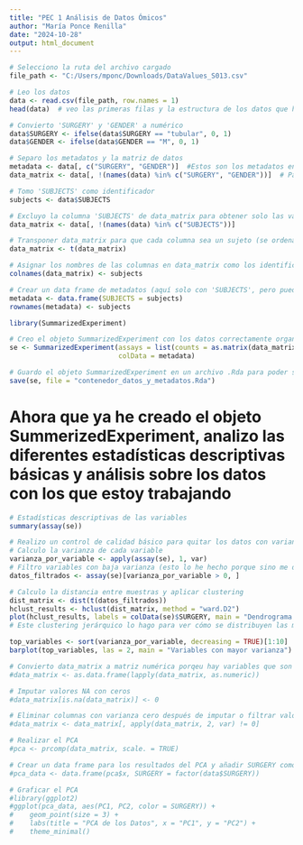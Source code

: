 ---
title: "PEC 1 Análisis de Datos Ómicos"
author: "María Ponce Renilla"
date: "2024-10-28"
output: html_document
---

```{r}
# Selecciono la ruta del archivo cargado
file_path <- "C:/Users/mponc/Downloads/DataValues_S013.csv"

# Leo los datos
data <- read.csv(file_path, row.names = 1)  
head(data)  # veo las primeras filas y la estructura de los datos que he escogido
```

```{r}
# Convierto 'SURGERY' y 'GENDER' a numérico
data$SURGERY <- ifelse(data$SURGERY == "tubular", 0, 1)
data$GENDER <- ifelse(data$GENDER == "M", 0, 1)

# Separo los metadatos y la matriz de datos
metadata <- data[, c("SURGERY", "GENDER")]  #Estos son los metadatos en formato numérico
data_matrix <- data[, !(names(data) %in% c("SURGERY", "GENDER"))]  # Para excluir metadatos para la matriz

# Tomo 'SUBJECTS' como identificador
subjects <- data$SUBJECTS

# Excluyo la columna 'SUBJECTS' de data_matrix para obtener solo las variables que corresponden
data_matrix <- data[, !(names(data) %in% c("SUBJECTS"))]

# Transponer data_matrix para que cada columna sea un sujeto (se ordena al revés cuando usas SummarizedExperiment)
data_matrix <- t(data_matrix)

# Asignar los nombres de las columnas en data_matrix como los identificadores de subjects
colnames(data_matrix) <- subjects
```

```{r}
# Crear un data frame de metadatos (aquí solo con 'SUBJECTS', pero puedes añadir más si las tienes)
metadata <- data.frame(SUBJECTS = subjects)
rownames(metadata) <- subjects
```

```{r}
library(SummarizedExperiment)

# Creo el objeto SummarizedExperiment con los datos correctamente organizados
se <- SummarizedExperiment(assays = list(counts = as.matrix(data_matrix)),
                           colData = metadata)

# Guardo el objeto SummarizedExperiment en un archivo .Rda para poder subirlo después al repositorio
save(se, file = "contenedor_datos_y_metadatos.Rda")
```


# Ahora que ya he creado el objeto SummerizedExperiment, analizo las diferentes estadísticas descriptivas básicas y análisis sobre los datos con los que estoy trabajando

```{r}
# Estadísticas descriptivas de las variables
summary(assay(se))
```
```{r}
# Realizo un control de calidad básico para quitar los datos con varianzas nulas 
# Calculo la varianza de cada variable
varianza_por_variable <- apply(assay(se), 1, var)
# Filtro variables con baja varianza (esto lo he hecho porque sino me daba error, me cogía valores con varianza 0 y no me dejaba seguir)
datos_filtrados <- assay(se)[varianza_por_variable > 0, ]
```

```{r}
# Calculo la distancia entre muestras y aplicar clustering
dist_matrix <- dist(t(datos_filtrados))
hclust_results <- hclust(dist_matrix, method = "ward.D2")
plot(hclust_results, labels = colData(se)$SURGERY, main = "Dendrograma clúster jerárquico")
# Este clustering jerárquico lo hago para ver cómo se distribuyen las muestras
```
```{r}
top_variables <- sort(varianza_por_variable, decreasing = TRUE)[1:10]
barplot(top_variables, las = 2, main = "Variables con mayor varianza")
```

```{r}
# Convierto data_matrix a matriz numérica porqeu hay variables que son tipo int y sino no se pueden usar para el PCA
#data_matrix <- as.data.frame(lapply(data_matrix, as.numeric))

# Imputar valores NA con ceros
#data_matrix[is.na(data_matrix)] <- 0

# Eliminar columnas con varianza cero después de imputar o filtrar valores NA
#data_matrix <- data_matrix[, apply(data_matrix, 2, var) != 0]

# Realizar el PCA
#pca <- prcomp(data_matrix, scale. = TRUE)

# Crear un data frame para los resultados del PCA y añadir SURGERY como grupo
#pca_data <- data.frame(pca$x, SURGERY = factor(data$SURGERY))

# Graficar el PCA
#library(ggplot2)
#ggplot(pca_data, aes(PC1, PC2, color = SURGERY)) +
#    geom_point(size = 3) +
#    labs(title = "PCA de los Datos", x = "PC1", y = "PC2") +
#    theme_minimal()
```

